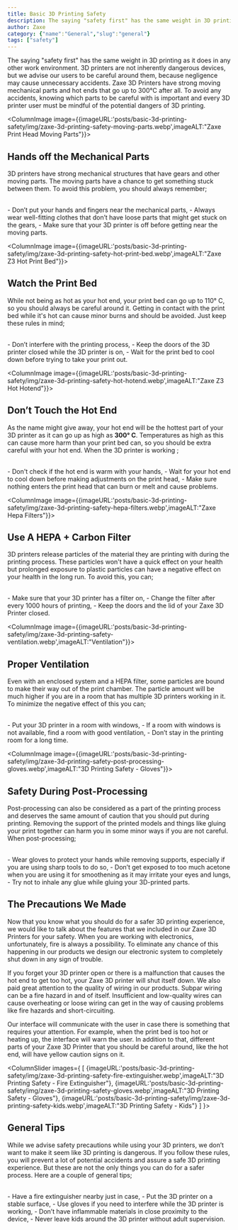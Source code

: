 ```yaml
---
title: Basic 3D Printing Safety
description: The saying "safety first" has the same weight in 3D printing as it does in any other work environment. 3D printers are not inherently dangerous devices.
author: Zaxe
category: {"name":"General","slug":"general"}
tags: ["safety"]
---
```


The saying "safety first" has the same weight in 3D printing as it does in any other work environment. 3D printers are not inherently dangerous devices, but we advise our users to be careful around them, because negligence may cause unnecessary accidents. Zaxe 3D Printers have strong moving mechanical parts and hot ends that go up to 300°C after all. To avoid any accidents, knowing which parts to be careful with is important and every 3D printer user must be mindful of the potential dangers of 3D printing. 

<ColumnImage image={{imageURL:'posts/basic-3d-printing-safety/img/zaxe-3d-printing-safety-moving-parts.webp',imageALT:"Zaxe Print Head Moving Parts"}}>
## Hands off the Mechanical Parts 

3D printers have strong mechanical structures that have gears and other moving parts. The moving parts have a chance to get something stuck between them. To avoid this problem, you should always remember;  

<br/>
- Don’t put your hands and fingers near the mechanical parts, 
- Always wear well-fitting clothes that don’t have loose parts that might get stuck on the gears, 
- Make sure that your 3D printer is off before getting near the moving parts.
</ColumnImage>

<ColumnImage image={{imageURL:'posts/basic-3d-printing-safety/img/zaxe-3d-printing-safety-hot-print-bed.webp',imageALT:"Zaxe Z3 Hot Print Bed"}}>
## Watch the Print Bed
While not being as hot as your hot end, your print bed can go up to 110° C, so you should always be careful around it. Getting in contact with the print bed while it's hot can cause minor burns and should be avoided. Just keep these rules in mind;

<br/>
- Don’t interfere with the printing process,
- Keep the doors of the 3D printer closed while the 3D printer is on,
- Wait for the print bed to cool down before trying to take your print out.
</ColumnImage>

<ColumnImage image={{imageURL:'posts/basic-3d-printing-safety/img/zaxe-3d-printing-safety-hot-hotend.webp',imageALT:"Zaxe Z3 Hot Hotend"}}>
## Don’t Touch the Hot End 

As the name might give away, your hot end will be the hottest part of your 3D printer as it can go up as high as <strong className="text-red-500">300° C</strong>. Temperatures as high as this can cause more harm than your print bed can, so you should be extra careful with your hot end. When the 3D printer is working ; 

<br/>
- Don't check if the hot end is warm with your hands, 
- Wait for your hot end to cool down before making adjustments on the print head,
- Make sure nothing enters the print head that can burn or melt and cause problems.
</ColumnImage>

<ColumnImage image={{imageURL:'posts/basic-3d-printing-safety/img/zaxe-3d-printing-safety-hepa-filters.webp',imageALT:"Zaxe Hepa Filters"}}>
## Use A HEPA + Carbon Filter 

3D printers release particles of the material they are printing with during the printing process. These particles won't have a quick effect on your health but prolonged exposure to plastic particles can have a negative effect on your health in the long run. To avoid this, you can;

<br/>
- Make sure that your 3D printer has a filter on, 
- Change the filter after every 1000 hours of printing, 
- Keep the doors and the lid of your Zaxe 3D Printer closed.
</ColumnImage>

<ColumnImage image={{imageURL:'posts/basic-3d-printing-safety/img/zaxe-3d-printing-safety-ventilation.webp',imageALT:"Ventilation"}}>
## Proper Ventilation

Even with an enclosed system and a HEPA filter, some particles are bound to make their way out of the print chamber. The particle amount will be much higher if you are in a room that has multiple 3D printers working in it. To minimize the negative effect of this you can;

<br/>
- Put your 3D printer in a room with windows,
- If a room with windows is not available, find a room with good ventilation,
- Don’t stay in the printing room for a long time.
</ColumnImage>


<ColumnImage image={{imageURL:'posts/basic-3d-printing-safety/img/zaxe-3d-printing-safety-post-processing-gloves.webp',imageALT:"3D Printing Safety - Gloves"}}>
## Safety During Post-Processing

Post-processing can also be considered as a part of the printing process and deserves the same amount of caution that you should put during printing. Removing the support of the printed models and things like gluing your print together can harm you in some minor ways if you are not careful. When post-processing;

<br/>
- Wear gloves to protect your hands while removing supports, especially if you are using sharp tools to do so,
- Don’t get exposed to too much acetone when you are using it for smoothening as it may irritate your eyes and lungs, 
- Try not to inhale any glue while gluing your 3D-printed parts.
</ColumnImage>

## The Precautions We Made

Now that you know what you should do for a safer 3D printing experience, we would like to talk about the features that we included in our Zaxe 3D Printers for your safety. When you are working with electronics, unfortunately, fire is always a possibility. To eliminate any chance of this happening in our products we design our electronic system to completely shut down in any sign of trouble.

If you forget your 3D printer open or there is a malfunction that causes the hot end to get too hot, your Zaxe 3D printer will shut itself down. We also paid great attention to the quality of wiring in our products. Subpar wiring can be a fire hazard in and of itself. Insufficient and low-quality wires can cause overheating or loose wiring can get in the way of causing problems like fire hazards and short-circuiting.

Our interface will communicate with the user in case there is something that requires your attention. For example, when the print bed is too hot or heating up, the interface will warn the user. In addition to that, different parts of your Zaxe 3D Printer that you should be careful around, like the hot end, will have yellow caution signs on it.

<ColumnSlider images={
	[
		{imageURL:'posts/basic-3d-printing-safety/img/zaxe-3d-printing-safety-fire-extinguisher.webp',imageALT:"3D Printing Safety - Fire Extinguisher"},
		{imageURL:'posts/basic-3d-printing-safety/img/zaxe-3d-printing-safety-gloves.webp',imageALT:"3D Printing Safety - Gloves"},
		{imageURL:'posts/basic-3d-printing-safety/img/zaxe-3d-printing-safety-kids.webp',imageALT:"3D Printing Safety - Kids"}
	]
}>
## General Tips

While we advise safety precautions while using your 3D printers, we don’t want to make it seem like 3D printing is dangerous. If you follow these rules, you will prevent a lot of potential accidents and assure a safe 3D printing experience. But these are not the only things you can do for a safer process. Here are a couple of general tips;

<br/>
- Have a fire extinguisher nearby just in case, 
- Put the 3D printer on a stable surface,
- Use gloves if you need to interfere while the 3D printer is working, 
- Don’t have inflammable materials in close proximity to the device,
- Never leave kids around the 3D printer without adult supervision.
</ColumnSlider>